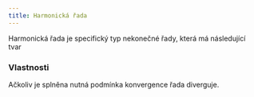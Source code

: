 ```yaml
---
title: Harmonická řada
---
```



Harmonická řada je specifický typ nekonečné řady, která má následující tvar
<Latex formula="\displaystyle \sum\limits_{n = 1}^{\infty} \frac{1}{n} = 1 + \frac{1}{2} + \frac{1}{3} + \cdots = + \infty" />

### Vlastnosti 
Ačkoliv je splněna nutná podmínka konvergence řada diverguje.